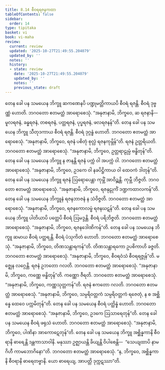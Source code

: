 ```yaml
---
title: 8.14 စီဝရရဇနကထာ
tableOfContents: false
sidebar:
  order: 14
type: tipitaka
basket: vi
book: vi-maha
review:
  current: review
  updated: '2025-10-27T21:49:55.204079'
  updated_by: ''
  notes: ''
  history:
  - state: review
    date: '2025-10-27T21:49:55.204079'
    updated_by: ''
    notes: ''
    previous_state: draft
---
```



<ReviewStatus review={frontmatter.review} showDetails={true} />

<HypothesisAnnotation frontmatter={frontmatter} />

<DynamicBreadcrumb />

<Division number="344" book="vi-maha" e="ch" v="3" p="398">

<Paragraph number="1629" book="vi-maha">
တေန ခေါ ပန သမယေန ဘိက္ခူ ဆကဏေနပိ ပဏ္ဍုမတ္တိကာယပိ စီဝရံ ရဇန္တိ. စီဝရံ ဒုဗ္ဗဏ္ဏံ ဟောတိ. ဘဂဝတော ဧတမတ္ထံ အာရောစေသုံ. “အနုဇာနာမိ, ဘိက္ခဝေ, ဆ ရဇနာနိ—  မူလရဇနံ, ခန္ဓရဇနံ, တစရဇနံ, ပတ္တရဇနံ, ပုပ္ဖရဇနံ, ဖလရဇနန်”တိ.
</Paragraph>

<Paragraph number="1630" book="vi-maha">
တေန ခေါ ပန သမယေန ဘိက္ခူ သီတုဒကာယ စီဝရံ ရဇန္တိ. စီဝရံ ဒုဂ္ဂန္ဓံ ဟောတိ. ဘဂဝတော ဧတမတ္ထံ အာရောစေသုံ. “အနုဇာနာမိ, ဘိက္ခဝေ, ရဇနံ ပစိတုံ စုလ္လံ ရဇနကုမ္ဘိန်”တိ. ရဇနံ ဥတ္တရိယတိ. ဘဂဝတော ဧတမတ္ထံ အာရောစေသုံ. “အနုဇာနာမိ, ဘိက္ခဝေ, ဥတ္တရာဠုမ္ပံ ဗန္ဓိတုန်”တိ.
</Paragraph>

<Paragraph number="1631" book="vi-maha">
တေန ခေါ ပန သမယေန ဘိက္ခူ န ဇာနန္တိ ရဇနံ ပက္ကံ ဝါ အပက္ကံ ဝါ. ဘဂဝတော ဧတမတ္ထံ အာရောစေသုံ. “အနုဇာနာမိ, ဘိက္ခဝေ, ဥဒကေ ဝါ နခပိဋ္ဌိကာယ ဝါ ထေဝကံ ဒါတုန်”တိ.
</Paragraph>

<Paragraph number="1632" book="vi-maha">
တေန ခေါ ပန သမယေန ဘိက္ခူ ရဇနံ ဩရောပေန္တာ ကုမ္ဘိံ အာဝိဉ္ဆန္တိ. ကုမ္ဘီ ဘိဇ္ဇတိ. ဘဂဝတော ဧတမတ္ထံ အာရောစေသုံ. “အနုဇာနာမိ, ဘိက္ခဝေ, ရဇနုဠုင်္ကံ ဒဏ္ဍကထာလကန်”တိ.
</Paragraph>

<Paragraph number="1633" book="vi-maha">
တေန ခေါ ပန သမယေန ဘိက္ခူနံ ရဇနဘာဇနံ န သံဝိဇ္ဇတိ. ဘဂဝတော ဧတမတ္ထံ အာရောစေသုံ. “အနုဇာနာမိ, ဘိက္ခဝေ, ရဇနကောလမ္ဗံ ရဇနဃဋန်”တိ.
</Paragraph>

<Paragraph number="1634" book="vi-maha">
တေန ခေါ ပန သမယေန ဘိက္ခူ ပါတိယာပိ ပတ္တေပိ စီဝရံ ဩမဒ္ဒန္တိ. စီဝရံ ပရိဘိဇ္ဇတိ. ဘဂဝတော ဧတမတ္ထံ အာရောစေသုံ. “အနုဇာနာမိ, ဘိက္ခဝေ, ရဇနဒေါဏိကန်”တိ.
</Paragraph>

<Paragraph number="1635" book="vi-maha">
တေန ခေါ ပန သမယေန ဘိက္ခူ ဆမာယ စီဝရံ ပတ္ထရန္တိ. စီဝရံ ပံသုကိတံ ဟောတိ. ဘဂဝတော ဧတမတ္ထံ အာရောစေသုံ. “အနုဇာနာမိ, ဘိက္ခဝေ, တိဏသန္ထာရကန်”တိ.
</Paragraph>

<Paragraph number="1636" book="vi-maha">
တိဏသန္ထာရကော ဥပစိကာဟိ ခဇ္ဇတိ. ဘဂဝတော ဧတမတ္ထံ အာရောစေသုံ. “အနုဇာနာမိ, ဘိက္ခဝေ, စီဝရဝံသံ စီဝရရဇ္ဇုန်”တိ.
</Paragraph>

<Paragraph number="1637" book="vi-maha">
မဇ္ဈေန လဂ္ဂေန္တိ. ရဇနံ ဥဘတော ဂလတိ. ဘဂဝတော ဧတမတ္ထံ အာရောစေသုံ. “အနုဇာနာမိ, ဘိက္ခဝေ, ကဏ္ဏေ ဗန္ဓိတုန်”တိ.
</Paragraph>

<Paragraph number="1638" book="vi-maha">
ကဏ္ဏော ဇီရတိ. ဘဂဝတော ဧတမတ္ထံ အာရောစေသုံ. “အနုဇာနာမိ, ဘိက္ခဝေ, ကဏ္ဏသုတ္တကန်”တိ.
</Paragraph>

<Paragraph number="1639" book="vi-maha">
ရဇနံ ဧကတော ဂလတိ. ဘဂဝတော ဧတမတ္ထံ အာရောစေသုံ. “အနုဇာနာမိ, ဘိက္ခဝေ, သမ္ပရိဝတ္တကံ သမ္ပရိဝတ္တကံ ရဇေတုံ, န စ အစ္ဆိန္နေ ထေဝေ ပက္ကမိတုန်”တိ.
</Paragraph>

<Paragraph number="1640" book="vi-maha">
တေန ခေါ ပန သမယေန စီဝရံ ပတ္ထိန္နံ ဟောတိ. ဘဂဝတော ဧတမတ္ထံ အာရောစေသုံ. “အနုဇာနာမိ, ဘိက္ခဝေ, ဥဒကေ ဩသာရေတုန်”တိ.
</Paragraph>

<Paragraph number="1641" book="vi-maha">
တေန ခေါ ပန သမယေန စီဝရံ ဖရုသံ ဟောတိ. ဘဂဝတော ဧတမတ္ထံ အာရောစေသုံ. “အနုဇာနာမိ, ဘိက္ခဝေ, ပါဏိနာ အာကောဋေတုန်”တိ.
</Paragraph>

<Paragraph number="1642" book="vi-maha">
တေန ခေါ ပန သမယေန ဘိက္ခူ အစ္ဆိန္နကာနိ စီဝရာနိ ဓာရေန္တိ ဒန္တကာသာဝါနိ. မနုဿာ ဥဇ္ဈာယန္တိ ခိယျန္တိ ဝိပါစေန္တိ—  “သေယျထာပိ နာမ ဂိဟီ ကာမဘောဂိနော”တိ. ဘဂဝတော ဧတမတ္ထံ အာရောစေသုံ. “န, ဘိက္ခဝေ, အစ္ဆိန္နကာနိ စီဝရာနိ ဓာရေတဗ္ဗာနိ. ယော ဓာရေယျ, အာပတ္တိ ဒုက္ကဋဿာ”တိ.
</Paragraph>
</Division>